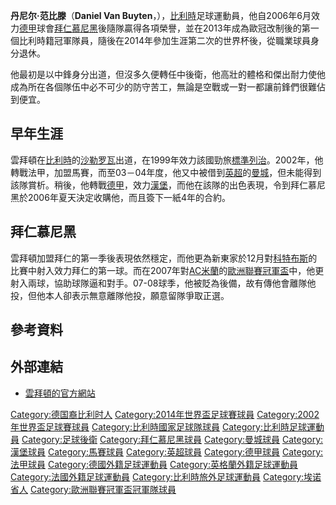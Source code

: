 {{noteTA
|G1=德甲
|G2=Football
|G3=uefa
|T=zh-hans:丹尼尔·范比滕;zh-hk:丹尼爾·雲拜頓;zh-tw:丹尼爾·范布伊滕;
|1=zh-hans:范比滕;zh-hk:雲拜頓;zh-tw:范布伊滕;
|2=zh-hans:丹尼尔·范比滕;zh-hk:丹尼爾·雲拜頓;zh-tw:丹尼爾·范布伊滕;
|3=zh-hans:沙勒罗瓦;zh-hant:沙勒羅瓦;zh-hk:查內爾;zh-tw:夏雷若;
}}
{{Infobox football biography
| name           = 丹尼爾·范布伊滕<br />''Daniel Van Buyten''
| image          = Daniel Van Buyten 2671.jpg
| image_size     = 200px
| fullname       = Daniel Van Buyten<ref name="FIFA Club World Cup Morocco 2013: List of Players">{{Cite news | title = FIFA Club World Cup Morocco 2013: List of Players | url = http://www.fifadata.com/document/FCWC/2013/pdf/FCWC_2013_SquadLists.pdf | publisher = FIFA | format = PDF | page = 5 | date = 7 December 2013 | accessdate = 7 December 2013 | archive-date = 2018-12-24 | archive-url = https://web.archive.org/web/20181224185413/http://www.fifadata.com/document/FCWC/2013/pdf/FCWC_2013_SquadLists.pdf | dead-url = no }}</ref>
| birth_date     = {{birth date and age|1978|2|7|df=y}}
| birth_place    = 比利時[[希迈|希迈]]
| height         = {{height|m=1.97}}<ref>{{cite web|title=van Buyten, Daniel|url=http://www.kicker.de/news/fussball/bundesliga/vereine/1-bundesliga/2013-14/bayern-muenchen-14/27975/spieler_daniel-van-buyten.html|publisher=kicker|accessdate=4 March 2014|language=de|archive-date=2019-05-04|archive-url=https://web.archive.org/web/20190504095635/https://www.kicker.de/news/fussball/bundesliga/vereine/1-bundesliga/2013-14/bayern-muenchen-14/27975/spieler_daniel-van-buyten.html|dead-url=no}}</ref>
| nickname = 
| currentclub = 
| position = [[中堅|中堅]]
| youthyears1    = 1986–1988 | youthclubs1 = JS Froidchapelle
| youthyears2    = 1988–1989 | youthclubs2 = JSG Lammetal
| youthyears3    = 1989–1991 | youthclubs3 = JS Froidchapelle
| youthyears4    = 1991–1993 | youthclubs4 = {{le|Olympic Charleroi|R.O.C. de Charleroi-Marchienne}}
| youthyears5    = 1993–1994 | youthclubs5 = UBS Auvelais
| youthyears6    = 1994–1997 | youthclubs6 = FC Somzée
| youthyears7    = 1997–1998 | youthclubs7 = [[皇家沙勒罗瓦体育俱乐部|沙勒罗瓦]]
| years1         = 1998–1999 | clubs1 = [[皇家沙勒罗瓦体育俱乐部|沙勒罗瓦]] | caps1 = 19 | goals1 = 1
| years2         = 1999–2001 | clubs2 = [[皇家標準列治|標準列治]] | caps2 = 57 | goals2 = 7
| years3         = 2001–2004 | clubs3 = [[马赛奥林匹克|马赛]] | caps3 = 76 | goals3 = 12
| years4         = 2004 | clubs4 = → [[曼彻斯特城足球俱乐部|曼城]] (loan) | caps4 = 5 | goals4 = 0
| years5         = 2004–2006 | clubs5 = [[汉堡体育俱乐部|汉堡]] | caps5 = 61 | goals5 = 7
| years6         = 2006–2014 | clubs6 = [[拜仁慕尼黑足球俱乐部|拜仁慕尼黑]] | caps6 = 158 | goals6 = 20
| years7         = 2010–2011 | clubs7 = [[拜仁慕尼黑足球俱乐部二队|拜仁慕尼黑二队]] | caps7 = 2 | goals7 = 0
| totalcaps      = 378<!--LEAGUE APPS & GOALS ONLY -->
| totalgoals     = 47<!--LEAGUE APPS & GOALS ONLY -->
| nationalyears1 = 2000 | nationalteam1 = [[比利時18歲以下國家足球隊|比利時U18]]
| nationalcaps1  = 1 | nationalgoals1 = 0
| nationalyears2 = 1999 | nationalteam2 = [[比利時21歲以下國家足球隊|比利時U21]]
| nationalcaps2  = 6 | nationalgoals2 = 1
| nationalyears3 = 2001–2014 | nationalteam3 = [[比利時國家足球隊|比利時]]
| nationalcaps3  = 83 | nationalgoals3 = 10
| pcupdate = 2012年6月2日
| ntupdate = 2012年6月2日
}}
'''丹尼尔·范比滕'''（'''Daniel Van Buyten'''，{{bd|1978年|2月7日|catidx=Van Buyten, Daniel}}），[[比利時|比利時]]足球運動員，他自2006年6月效力[[德甲|德甲]]球會[[拜仁慕尼黑足球俱乐部|拜仁慕尼黑]]後隨隊贏得各項榮譽，並在2013年成為歐冠改制後的第一個比利時籍冠軍隊員，隨後在2014年參加生涯第二次的世界杯後，從職業球員身分退休。

他最初是以中鋒身分出道，但沒多久便轉任中後衛，他高壯的體格和傑出耐力使他成為所在各個隊伍中必不可少的防守苦工，無論是空戰或一對一都讓前鋒們很難佔到便宜。

== 早年生涯 ==
雲拜頓在[[比利時|比利時]]的[[皇家沙勒罗瓦体育俱乐部|沙勒罗瓦]]出道，在1999年效力該國勁旅[[標準列治|標準列治]]。2002年，他轉戰法甲，加盟馬賽，而至03－04年度，他又中被借到[[英超|英超]]的[[曼城|曼城]]，但未能得到該隊賞析。稍後，他轉戰[[德甲|德甲]]，效力[[漢堡足球會|漢堡]]，而他在該隊的出色表現，令到拜仁慕尼黑於2006年夏天決定收購他，而且簽下一紙4年的合約。

== 拜仁慕尼黑 ==
雲拜頓加盟拜仁的第一季後表現依然穩定，而他更為新東家於12月對[[科特布斯足球俱樂部|科特布斯]]的比賽中射入效力拜仁的第一球。而在2007年對[[AC米蘭|AC米蘭]]的[[歐洲聯賽冠軍盃|歐洲聯賽冠軍盃]]中，他更射入兩球，協助球隊逼和對手。07-08球季，他被貶為後備，故有傳他會離隊他投，但他本人卻表示無意離隊他投，願意留隊爭取正選。

== 參考資料 ==
<div class="references-small">
<references />
</div>

== 外部連結 ==
* [http://www.danielvanbuyten.com/ 雲拜頓的官方網站]{{Wayback|url=http://www.danielvanbuyten.com/ |date=20070502025328 }}

{{2014年世界杯足球赛比利时参赛名单}}
{{DEFAULTSORT:Van Buyten, Daniel}}
[[Category:德国裔比利时人|Category:德国裔比利时人]]
[[Category:2014年世界盃足球賽球員|Category:2014年世界盃足球賽球員]]
[[Category:2002年世界盃足球賽球員|Category:2002年世界盃足球賽球員]]
[[Category:比利時國家足球隊球員|Category:比利時國家足球隊球員]]
[[Category:比利時足球運動員|Category:比利時足球運動員]]
[[Category:足球後衛|Category:足球後衛]]
[[Category:拜仁慕尼黑球員|Category:拜仁慕尼黑球員]]
[[Category:曼城球員|Category:曼城球員]]
[[Category:漢堡球員|Category:漢堡球員]]
[[Category:馬賽球員|Category:馬賽球員]]
[[Category:英超球員|Category:英超球員]]
[[Category:德甲球員|Category:德甲球員]]
[[Category:法甲球員|Category:法甲球員]]
[[Category:德國外籍足球運動員|Category:德國外籍足球運動員]]
[[Category:英格蘭外籍足球運動員|Category:英格蘭外籍足球運動員]]
[[Category:法國外籍足球運動員|Category:法國外籍足球運動員]]
[[Category:比利時旅外足球運動員|Category:比利時旅外足球運動員]]
[[Category:埃诺省人|Category:埃诺省人]]
[[Category:歐洲聯賽冠軍盃冠軍隊球員|Category:歐洲聯賽冠軍盃冠軍隊球員]]